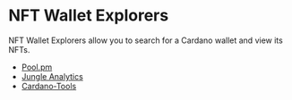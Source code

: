 # NFT Wallet Explorers

NFT Wallet Explorers allow you to search for a Cardano wallet and view its NFTs. 

- [Pool.pm](https://pool.pm/nfts)
- [Jungle Analytics](https://www.jngl.io/)
- [Cardano-Tools](https://cardano-tools.io/my)